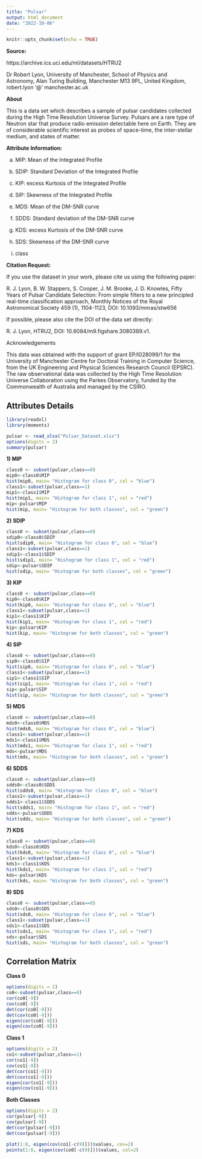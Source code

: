 ---
title: "Pulsar"
output: html_document
date: "2022-10-06"
---

```{r setup, include=FALSE}
knitr::opts_chunk$set(echo = TRUE)
```

**Source:**

https://archive.ics.uci.edu/ml/datasets/HTRU2

Dr Robert Lyon, University of Manchester, School of Physics and Astronomy, Alan Turing Building, Manchester M13 9PL, United Kingdom, robert.lyon ‘@’ manchester.ac.uk

**About**

This is a data set which describes a sample of pulsar candidates collected during the High Time Resolution Universe Survey.
Pulsars are a rare type of Neutron star that produce radio emission detectable here on Earth. They are of considerable scientific interest as probes of space-time, the inter-stellar medium, and states of matter.


**Attribute Information:**

a)	MIP: Mean of the Integrated Profile

b)	SDIP: Standard Deviation of the Integrated Profile


c)	KIP: excess Kurtosis of the Integrated Profile

d)	SIP: Skewness of the Integrated Profile

e)	MDS: Mean of the DM-SNR curve

f)	SDDS: Standard deviation of the DM-SNR curve

g)	KDS: excess Kurtosis of the DM-SNR curve

h)	SDS: Skewness of the DM-SNR curve

i)	class


**Citation Request:**

If you use the dataset in your work, please cite us using the following paper:

R. J. Lyon, B. W. Stappers, S. Cooper, J. M. Brooke, J. D. Knowles, Fifty Years of Pulsar Candidate Selection: From simple filters to a new principled real-time classification approach, Monthly Notices of the Royal Astronomical Society 459 (1), 1104-1123, DOI: 10.1093/mnras/stw656

If possible, please also cite the DOI of the data set directly:

R. J. Lyon, HTRU2, DOI: 10.6084/m9.figshare.3080389.v1.

Acknowledgements

This data was obtained with the support of grant EP/I028099/1 for the University of Manchester Centre for Doctoral Training in Computer Science, from the UK Engineering and Physical Sciences Research Council (EPSRC). The raw observational data was collected by the High Time Resolution Universe Collaboration using the Parkes Observatory, funded by the Commonwealth of Australia and managed by the CSIRO.


## Attributes Details


```{r r1}
library(readxl)
library(moments)

pulsar <- read_xlsx("Pulsar_Dataset.xlsx")
options(digits = 2)
summary(pulsar)
```

**1) MIP**

```{r r2,figures-side, fig.show='hold',out.width="33%"}
class0 <- subset(pulsar,class==0)
mip0<-class0$MIP
hist(mip0, main= "Histogram for class 0", col = "blue")
class1<-subset(pulsar,class==1)
mip1<-class1$MIP
hist(mip1, main= "Histogram for class 1", col = "red")
mip<-pulsar$MIP
hist(mip, main= "Histogram for both classes", col = "green")
```

**2) SDIP**

```{r r3,figures-side, fig.show='hold',out.width="33%"}
class0 <- subset(pulsar,class==0)
sdip0<-class0$SDIP
hist(sdip0, main= "Histogram for class 0", col = "blue")
class1<-subset(pulsar,class==1)
sdip1<-class1$SDIP
hist(sdip1, main= "Histogram for class 1", col = "red")
sdip<-pulsar$SDIP
hist(sdip, main= "Histogram for both classes", col = "green")
```

**3) KIP**

```{r r4,figures-side, fig.show='hold',out.width="33%"}
class0 <- subset(pulsar,class==0)
kip0<-class0$KIP
hist(kip0, main= "Histogram for class 0", col = "blue")
class1<-subset(pulsar,class==1)
kip1<-class1$KIP
hist(kip1, main= "Histogram for class 1", col = "red")
kip<-pulsar$KIP
hist(kip, main= "Histogram for both classes", col = "green")
```

**4) SIP**

```{r r5,figures-side, fig.show='hold',out.width="33%"}
class0 <- subset(pulsar,class==0)
sip0<-class0$SIP
hist(sip0, main= "Histogram for class 0", col = "blue")
class1<-subset(pulsar,class==1)
sip1<-class1$SIP
hist(sip1, main= "Histogram for class 1", col = "red")
sip<-pulsar$SIP
hist(sip, main= "Histogram for both classes", col = "green")
```

**5) MDS**

```{r r6,figures-side, fig.show='hold',out.width="33%"}
class0 <- subset(pulsar,class==0)
mds0<-class0$MDS
hist(mds0, main= "Histogram for class 0", col = "blue")
class1<-subset(pulsar,class==1)
mds1<-class1$MDS
hist(mds1, main= "Histogram for class 1", col = "red")
mds<-pulsar$MDS
hist(mds, main= "Histogram for both classes", col = "green")
```

**6) SDDS**

```{r r7,figures-side, fig.show='hold',out.width="33%"}
class0 <- subset(pulsar,class==0)
sdds0<-class0$SDDS
hist(sdds0, main= "Histogram for class 0", col = "blue")
class1<-subset(pulsar,class==1)
sdds1<-class1$SDDS
hist(sdds1, main= "Histogram for class 1", col = "red")
sdds<-pulsar$SDDS
hist(sdds, main= "Histogram for both classes", col = "green")
```

**7) KDS**

```{r r8,figures-side, fig.show='hold',out.width="33%"}
class0 <- subset(pulsar,class==0)
kds0<-class0$KDS
hist(kds0, main= "Histogram for class 0", col = "blue")
class1<-subset(pulsar,class==1)
kds1<-class1$KDS
hist(kds1, main= "Histogram for class 1", col = "red")
kds<-pulsar$KDS
hist(kds, main= "Histogram for both classes", col = "green")
```

**8) SDS**

```{r r9,figures-side, fig.show='hold',out.width="33%"}
class0 <- subset(pulsar,class==0)
sds0<-class0$SDS
hist(sds0, main= "Histogram for class 0", col = "blue")
class1<-subset(pulsar,class==1)
sds1<-class1$SDS
hist(sds1, main= "Histogram for class 1", col = "red")
sds<-pulsar$SDS
hist(sds, main= "Histogram for both classes", col = "green")
```

## Correlation Matrix

**Class 0**

```{r}
options(digits = 2)
co0<-subset(pulsar,class==0)
cor(co0[-9])
cov(co0[-9])
det(cor(co0[-9]))
det(cov(co0[-9]))
eigen(cor(co0[-9]))
eigen(cov(co0[-9]))
```

**Class 1**

```{r}
options(digits = 2)
co1<-subset(pulsar,class==1)
cor(co1[-9])
cov(co1[-9])
det(cor(co1[-9]))
det(cov(co1[-9]))
eigen(cor(co1[-9]))
eigen(cov(co1[-9]))
```
**Both Classes**

```{r}
options(digits = 2)
cor(pulsar[-9])
cov(pulsar[-9])
det(cor(pulsar[-9]))
det(cov(pulsar[-9]))
```


```{r r6}
plot(1:8, eigen(cov(co1[-c(9)]))$values, cex=2)
points(1:8, eigen(cov(co0[-c(9)]))$values, col=2)
```